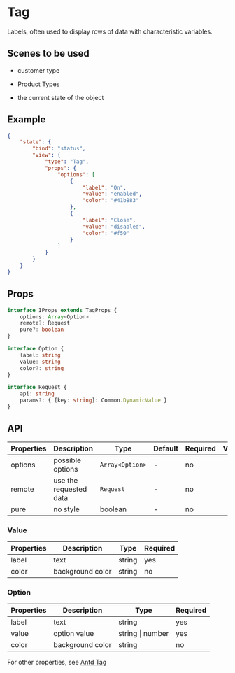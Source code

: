 # Tag

Labels, often used to display rows of data with characteristic variables.

## Scenes to be used

- customer type

- Product Types

- the current state of the object

## Example

```json
{
	"state": {
		"bind": "status",
		"view": {
			"type": "Tag",
			"props": {
				"options": [
					{
						"label": "On",
						"value": "enabled",
						"color": "#41b883"
					},
					{
						"label": "Close",
						"value": "disabled",
						"color": "#f50"
					}
				]
			}
		}
	}
}
```

## Props

```ts
interface IProps extends TagProps {
	options: Array<Option>
	remote?: Request
	pure?: boolean
}

interface Option {
	label: string
	value: string
	color?: string
}

interface Request {
	api: string
	params?: { [key: string]: Common.DynamicValue }
}
```

## API

| Properties | Description            | Type            | Default | Required | Version |
| ---------- | ---------------------- | --------------- | ------- | -------- | ------- |
| options    | possible options       | `Array<Option>` | -       | no       |         |
| remote     | use the requested data | `Request`       | -       | no       |         |
| pure       | no style               | boolean         | -       | no       |         |

### Value

| Properties | Description      | Type   | Required |
| ---------- | ---------------- | ------ | -------- |
| label      | text             | string | yes      |
| color      | background color | string | no       |

### Option

| Properties | Description      | Type             | Required |
| ---------- | ---------------- | ---------------- | -------- |
| label      | text             | string           | yes      |
| value      | option value     | string \| number | yes      |
| color      | background color | string           | no       |

For other properties, see [Antd Tag](https://ant-design.gitee.io/components/tag-cn/)
